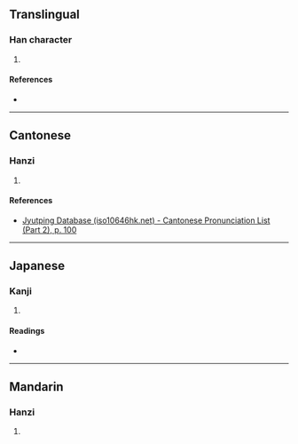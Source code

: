 {{character info/new}}
==Translingual==

===Han character===
{{Han char|rn=46|rad=山|as=10|sn=13|four=80779|canj=OMDU,XOMDU|ids=⿱余屾}}

# {{defn|Han|sort=山10}}

====References====
* {{Han ref|kx=0316.390|dkj=08321|dj=0617.210|hdz=10791.020|uh=5D5E|ud=23902|bh=DD53|bd=56659}}

----

==Cantonese==

===Hanzi===
{{yue-hanzi|jyut=tou4|y=tou4}}

# {{defn|lang=yue|sort=山10}}

====References====
* [http://www.iso10646hk.net/jp/document/download.jsp Jyutping Database (iso10646hk.net) - Cantonese Pronunciation List (Part 2), p. 100]

----

==Japanese==

===Kanji===
{{ja-kanji|grade=|rs=山10}}

# {{defn|lang=ja|sort=山10}}

====Readings====
* {{ja-readings|on=[[と]] (to), [[ず]] (zu)|kun=}}

----

==Mandarin==

===Hanzi===
{{cmn-hanzi|pin=[[tú]] ([[tu2]]), [[jī]] ([[ji1]]), [[qī]] ([[qi1]])|wg=t'u<sup>2</sup>, chi<sup>1</sup>, ch'i<sup>1</sup>}}

# {{defn|lang=cmn|sort=山10}}